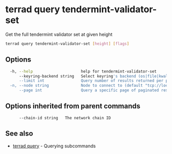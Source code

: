 # terrad query tendermint-validator-set

Get the full tendermint validator set at given height

```sh Terrad
terrad query tendermint-validator-set [height] [flags]
```

## Options

```sh Terrad
  -h, --help                     help for tendermint-validator-set
      --keyring-backend string   Select keyring's backend (os|file|kwallet|pass|test) (default "os")
      --limit int                Query number of results returned per page (default 100)
  -n, --node string              Node to connect to (default "tcp://localhost:26657")
      --page int                 Query a specific page of paginated results (default 1)
```

## Options inherited from parent commands

```
      --chain-id string   The network chain ID
```

## See also

* [terrad query](terrad_query.mdx)	 - Querying subcommands


